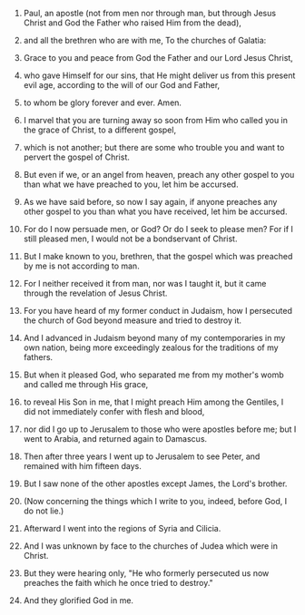 
1. Paul, an apostle (not from men nor through man, but through Jesus Christ and God the Father who raised Him from the dead),

2. and all the brethren who are with me, To the churches of Galatia:

3. Grace to you and peace from God the Father and our Lord Jesus Christ,

4. who gave Himself for our sins, that He might deliver us from this present evil age, according to the will of our God and Father,

5. to whom be glory forever and ever. Amen.

6. I marvel that you are turning away so soon from Him who called you in the grace of Christ, to a different gospel,

7. which is not another; but there are some who trouble you and want to pervert the gospel of Christ.

8. But even if we, or an angel from heaven, preach any other gospel to you than what we have preached to you, let him be accursed.

9. As we have said before, so now I say again, if anyone preaches any other gospel to you than what you have received, let him be accursed.

10. For do I now persuade men, or God? Or do I seek to please men? For if I still pleased men, I would not be a bondservant of Christ.

11. But I make known to you, brethren, that the gospel which was preached by me is not according to man.

12. For I neither received it from man, nor was I taught it, but it came through the revelation of Jesus Christ.

13. For you have heard of my former conduct in Judaism, how I persecuted the church of God beyond measure and tried to destroy it.

14. And I advanced in Judaism beyond many of my contemporaries in my own nation, being more exceedingly zealous for the traditions of my fathers.

15. But when it pleased God, who separated me from my mother's womb and called me through His grace,

16. to reveal His Son in me, that I might preach Him among the Gentiles, I did not immediately confer with flesh and blood,

17. nor did I go up to Jerusalem to those who were apostles before me; but I went to Arabia, and returned again to Damascus.

18. Then after three years I went up to Jerusalem to see Peter, and remained with him fifteen days.

19. But I saw none of the other apostles except James, the Lord's brother.

20. (Now concerning the things which I write to you, indeed, before God, I do not lie.)

21. Afterward I went into the regions of Syria and Cilicia.

22. And I was unknown by face to the churches of Judea which were in Christ.

23. But they were hearing only, "He who formerly persecuted us now preaches the faith which he once tried to destroy."

24. And they glorified God in me.


